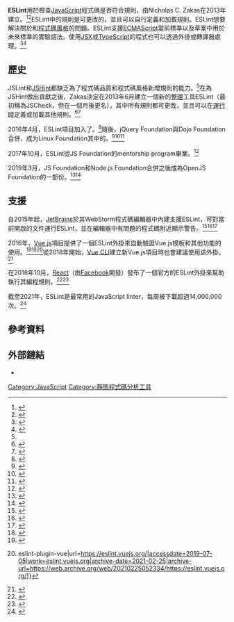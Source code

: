 {{NoteTA|G1=IT|G2=FL}}
{{Infobox software
| logo = [[File:ESLint_logo.svg|128px]]
| title = ESLint
| author = Nicholas C. Zakas
| developer = Nicholas C. Zakas
| released = {{Start date and age|2013|06|30}}
| latest release version = 7.25.0
| latest release date = {{Start date and age|2021|04|23}}
| programming language = [[JavaScript|JavaScript]]
| operating system = [[跨平台|跨平台]]
| language = English
| genre = [[靜態程式分析|靜態程式分析]]
| license = [[MIT許可證|MIT許可證]]
| website = {{URL|https://eslint.org}}
}}'''ESLint'''用於檢查[[JavaScript|JavaScript]]程式碼是否符合規則，由Nicholas C. Zakas在2013年建立。<ref>{{Cite web|title=First commit - eslint/eslint|url=https://github.com/eslint/eslint/commit/a658d7b0e7d915750f18d666823d54ef2129a9af|accessdate=2019-07-05|work=GitHub|language=en|archive-date=2021-06-29|archive-url=https://web.archive.org/web/20210629162207/https://github.com/eslint/eslint/commit/a658d7b0e7d915750f18d666823d54ef2129a9af}}</ref><ref name=":1">{{Cite web|title=Introducing ESLint|url=https://www.nczonline.net/blog/2013/07/16/introducing-eslint/|accessdate=2018-02-26|author=Zakas|date=16 July 2013|first=Nicholas C.|work=nczonline.net|language=en-US|quote=JSLint was the state of the art in JavaScript linting technology|archive-date=2018-02-26|archive-url=https://web.archive.org/web/20180226092246/https://www.nczonline.net/blog/2013/07/16/introducing-eslint/}}</ref>ESLint中的規則是可更改的，並且可以自行定義和加載規則。ESLint想要解決關於{{tsl|en|Coding conventions|程式碼約定|程式碼品質}}和[[程式碼風格|程式碼風格]]的問題。ESLint支援[[ECMAScript|ECMAScript]]當前標準以及草案中用於未來標準的實驗語法。使用[[React|JSX]]或[[TypeScript|TypeScript]]的程式也可以透過外掛或轉譯器處理。<ref>{{Cite web|title=The future of TypeScript on ESLint|url=https://eslint.org/blog/2019/01/future-typescript-eslint|accessdate=2020-04-24|work=ESLint - Pluggable JavaScript linter|language=en|archive-date=2021-04-13|archive-url=https://web.archive.org/web/20210413204615/https://eslint.org/blog/2019/01/future-typescript-eslint}}</ref><ref>{{Cite web|title=Accessibility auditing with eslint-plugin-jsx-a11y|url=https://web.dev/accessibility-auditing-react/|accessdate=2020-04-24|date=2019-04-29|work=web.dev|publisher=Google Developers|language=en|quote=The [ELint plugin] can help pinpoint [issues] in your JSX.|archive-date=2021-02-01|archive-url=https://web.archive.org/web/20210201112822/https://web.dev/accessibility-auditing-react/}}</ref>

== 歷史 ==
JSLint和[[JSHint|JSHint]]都缺乏為了程式碼品質和程式碼風格新增規則的能力。<ref name=":1" />在為JSHint做出貢獻之後，Zakas決定在2013年6月建立一個新的[[Lint|整理]]工具ESLint（最初稱為JSCheck，但在一個月後更名），其中所有規則都可更改，並且可以在[[運行時|運行時]]定義或加載其他規則。<ref>{{Cite news|url=http://blog.rangle.io/understanding-the-real-advantages-of-using-eslint/|title=Understanding the Real Advantages of Using ESLint|date=2015-03-26|work=Rangle.io Blog|accessdate=2018-02-26|archive-date=2019-02-09|archive-url=https://web.archive.org/web/20190209232042/https://blog.rangle.io/understanding-the-real-advantages-of-using-eslint/}}</ref><ref>{{Cite web|title=Rename project to ESLint · eslint/eslint@4f4c351|url=https://github.com/eslint/eslint/commit/4f4c3519502645297bac6f6d9509d71980dc320e|accessdate=2020-06-26|date=4 July 2013|work=GitHub|language=en|archive-date=2021-12-23|archive-url=https://web.archive.org/web/20211223035955/https://github.com/eslint/eslint/commit/4f4c3519502645297bac6f6d9509d71980dc320e}}</ref>

2016年4月，ESLint項目加入了{{tsl|en|jQuery Foundation}}。<ref>{{Cite web|title=ESLint Joins The jQuery Foundation|url=https://eslint.org/blog/2016/04/eslint-joins-the-jquery-foundation|accessdate=2019-07-05|author=Zakas|date=19 April 2016|first=Nicholas|work=eslint.org|language=en|archive-date=2021-01-27|archive-url=https://web.archive.org/web/20210127101615/https://eslint.org/blog/2016/04/eslint-joins-the-jquery-foundation}}</ref>隨後，jQuery Foundation與Dojo Foundation合併，成为Linux Foundation其中的{{tsl|en|JS Foundation}}。<ref>{{Cite web|title=jQuery Foundation and Dojo Foundation to Merge|url=https://blog.jquery.com/2015/09/01/jquery-foundation-and-dojo-foundation-to-merge/|accessdate=2018-07-02|date=1 September 2015|work=Official jQuery Blog|language=en-US|archive-date=2021-02-09|archive-url=https://web.archive.org/web/20210209185740/https://blog.jquery.com/2015/09/01/jquery-foundation-and-dojo-foundation-to-merge/}}</ref><ref>{{Cite news|url=http://www.prweb.com/releases/2015/08/prweb12931885.htm|title=jQuery Foundation and Dojo Foundation to Merge|date=1 July 2015|work=PRWeb|accessdate=2018-07-02|archive-date=2020-11-08|archive-url=https://web.archive.org/web/20201108112706/http://www.prweb.com/releases/2015/08/prweb12931885.htm}}</ref><ref>{{Cite news|url=https://www.sitepen.com/blog/2016/10/17/announcing-the-js-foundation/|title=Announcing the JS Foundation!|date=2016-10-17|work=SitePen|accessdate=2018-07-02|language=en-US|archive-date=2020-09-25|archive-url=https://web.archive.org/web/20200925132900/https://www.sitepen.com/blog/2016/10/17/announcing-the-js-foundation/}}</ref>

2017年10月，ESLint從JS Foundation的mentorship program畢業。<ref>{{Cite news|url=https://js.foundation/announcements/2017/10/05/eslint-graduates-from-js-foundation-mentorship-program|title=ESLint Graduates from JS Foundation Mentorship Program|date=2017-10-05|work=JS Foundation Blog|accessdate=2019-07-05|language=en-US|archive-date=2019-07-05|archive-url=https://web.archive.org/web/20190705195320/https://js.foundation/announcements/2017/10/05/eslint-graduates-from-js-foundation-mentorship-program}}</ref>

2019年3月，JS Foundation和Node.js Foundation合併之後成為OpenJS Foundation的一部份。<ref name="verge-openjsfoundation">{{Cite news|url=https://venturebeat.com/2019/03/12/node-js-and-js-foundations-are-merging-to-form-openjs/|title=Node.js and JS foundations are merging to form OpenJS|author=Singh|first=Manish|date=2019-03-12|work=[[VentureBeat|VentureBeat]]|accessdate=2019-03-21|archive-date=2021-02-11|archive-url=https://web.archive.org/web/20210211012644/https://venturebeat.com/2019/03/12/node-js-and-js-foundations-are-merging-to-form-openjs/}}</ref><ref>{{Cite news|url=https://js.foundation/announcements/2018/10/04/the-node-js-foundation-and-js-foundation-announce-an-intent-to-merge-a-message-from-the-boards-and-a-faq-around-the-announcement|title=The Node.js Foundation and JS Foundation Announce an Intent to Merge|date=2018-10-04|work=JS Foundation Blog|accessdate=2019-07-05|language=en-US|quote=How will this impact the technical direction of … ESLint This will not change the technical independence for projects like ESLint.|archive-date=2019-07-05|archive-url=https://web.archive.org/web/20190705195321/https://js.foundation/announcements/2018/10/04/the-node-js-foundation-and-js-foundation-announce-an-intent-to-merge-a-message-from-the-boards-and-a-faq-around-the-announcement}}</ref>

== 支援 ==
自2015年起，[[JetBrains|JetBrains]]於其WebStorm程式碼編輯器中內建支援ESLint，可對當前開啟的文件運行ESLint，並在編輯器中有問題的程式碼附近顯示警告。<ref>{{Cite web|title=WebStorm Linting, refactoring and compiling|url=https://blog.jetbrains.com/webstorm/2015/12/working-with-reactjs-in-webstorm-linting-refactoring-and-compiling/|accessdate=2019-07-05|date=30 December 2015|work=WebStorm Blog|publisher=[[JetBrains|JetBrains]]|language=en-US|archive-date=2021-02-25|archive-url=https://web.archive.org/web/20210225061433/https://blog.jetbrains.com/webstorm/2015/12/working-with-reactjs-in-webstorm-linting-refactoring-and-compiling/}}</ref><ref>{{Cite web|title=Using JavaScript Standard Style|url=https://blog.jetbrains.com/webstorm/2017/04/using-javascript-standard-style/|accessdate=2019-07-05|date=7 April 2017|work=WebStorm Blog|publisher=[[JetBrains|JetBrains]]|language=en-US|archive-date=2021-01-28|archive-url=https://web.archive.org/web/20210128130915/https://blog.jetbrains.com/webstorm/2017/04/using-javascript-standard-style/}}</ref><ref>{{Cite web|title=ESLint - WebStorm Manual|url=https://www.jetbrains.com/help/webstorm/eslint.html|accessdate=2019-07-05|publisher=[[JetBrains|JetBrains]]|archive-date=2020-11-11|archive-url=https://web.archive.org/web/20201111195953/https://www.jetbrains.com/help/webstorm/eslint.html}}</ref>

2016年，[[Vue.js|Vue.js]]項目提供了一個ESLint外掛來自動驗證Vue.js模板和其他功能的使用。<ref>{{Cite web|title=Writing Vue.js Applications in TypeScript|url=https://blog.kloud.com.au/2017/02/24/writing-vuejs-apps-in-typescript-on-aspnet-core/|accessdate=2019-07-05|publisher=[[Telstra|Telstra]] Kloud|archive-date=2020-04-01|archive-url=https://web.archive.org/web/20200401093834/https://blog.kloud.com.au/2017/02/24/writing-vuejs-apps-in-typescript-on-aspnet-core/}}</ref><ref>{{Cite web|title=Lesson: Automatic Linting with ESLint - The Vue.js Master Class|url=https://vueschool.io/the-vuejs-master-class|accessdate=2019-07-05|work=Vue School|language=en|archive-date=2021-02-04|archive-url=https://web.archive.org/web/20210204142847/https://vueschool.io/the-vuejs-master-class/}}</ref><ref>{{Cite web|title=Introduction {{!}} eslint-plugin-vue|url=https://eslint.vuejs.org/|accessdate=2019-07-05|work=eslint.vuejs.org|archive-date=2021-02-25|archive-url=https://web.archive.org/web/20210225052334/https://eslint.vuejs.org/}}</ref>從2018年開始，[[精靈_(軟體)|Vue CLI]]建立新Vue.js項目時也會建議使用該外掛。<ref>{{Cite web|title=The Vue Handbook: a thorough introduction to Vue.js|url=https://www.freecodecamp.org/news/the-vue-handbook-a-thorough-introduction-to-vue-js-1e86835d8446/|accessdate=2019-07-05|date=2018-07-05|work=Developer News|language=en|quote=Use the interactive CLI to create a new Vue project [..] By default, there is [..] ESLint integration|archive-date=2021-01-21|archive-url=https://web.archive.org/web/20210121171256/https://www.freecodecamp.org/news/the-vue-handbook-a-thorough-introduction-to-vue-js-1e86835d8446/}}</ref>

在2018年10月，[[React|React]]（由[[Facebook|Facebook]]開發）發布了一個官方的ESLint外掛來幫助執行其編程規則。<ref>{{Cite web|title=ESLint Plugin – Rules of Hooks – React Manual|url=https://reactjs.org/docs/hooks-rules.html|accessdate=2019-07-05|work=reactjs.org|language=en|archive-date=2021-06-06|archive-url=https://web.archive.org/web/20210606174151/https://reactjs.org/docs/hooks-rules.html}}</ref><ref>{{Cite web|title=Implement the Hooks proposal · facebook/react|url=https://github.com/facebook/react/pull/13968|accessdate=2019-07-05|author=Markbåge|date=25 October 2018|first=Sebastian|work=GitHub|language=en|archive-date=2020-11-12|archive-url=https://web.archive.org/web/20201112035446/https://github.com/facebook/react/pull/13968}}</ref>

截至2021年，ESLint是最常用的JavaScript linter，每周被下載超過14,000,000次。<ref>{{Cite web|title=jslint vs jshint vs eslint vs tslint vs @typescript eslint/eslint plugin|url=https://www.npmtrends.com/jslint-vs-jshint-vs-eslint-vs-tslint-vs-@typescript-eslint/eslint-plugin|accessdate=2021-01-26|work=www.npmtrends.com|language=en|archive-date=2021-02-02|archive-url=https://web.archive.org/web/20210202175616/https://www.npmtrends.com/jslint-vs-jshint-vs-eslint-vs-tslint-vs-@typescript-eslint/eslint-plugin}}</ref>

== 參考資料 ==
<references />

== 外部鏈結 ==

* {{Official website|https://eslint.org}}
{{JavaScript}}
{{軟體工程}}
[[Category:JavaScript|Category:JavaScript]]
[[Category:靜態程式碼分析工具|Category:靜態程式碼分析工具]]